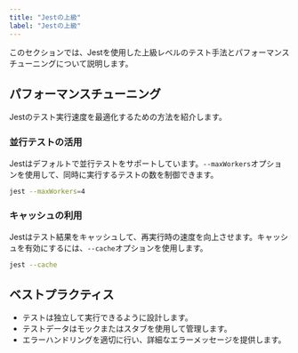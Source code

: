 ```yaml
---
title: "Jestの上級"
label: "Jestの上級"
---
```


このセクションでは、Jestを使用した上級レベルのテスト手法とパフォーマンスチューニングについて説明します。

## パフォーマンスチューニング

Jestのテスト実行速度を最適化するための方法を紹介します。

### 並行テストの活用

Jestはデフォルトで並行テストをサポートしています。`--maxWorkers`オプションを使用して、同時に実行するテストの数を制御できます。

```bash
jest --maxWorkers=4
```

### キャッシュの利用

Jestはテスト結果をキャッシュして、再実行時の速度を向上させます。キャッシュを有効にするには、`--cache`オプションを使用します。

```bash
jest --cache
```

## ベストプラクティス

- テストは独立して実行できるように設計します。
- テストデータはモックまたはスタブを使用して管理します。
- エラーハンドリングを適切に行い、詳細なエラーメッセージを提供します。

